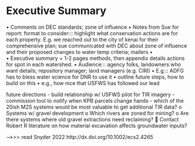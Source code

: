 # Executive Summary {.unnumbered}



•	Comments on DEC standards; zone of influence
•	Notes from Sue for report: format to consider::: highlight what conservation actions are for each property. E.g. we reached out to the city of kenai for their comprehensive plan; sue communicated with DEC about zone of influence and their proposed changes to water temp criteria; mailers
•	
•	Executive summary + 1-2 pages methods, then appendix details actions for spot in each watershed.
•	Audience::: agency folks, landowners who want details; repository manager; land managers (e.g. CIRI)
•	E.g.:: ADFG has to bless water science for DNR to use it
•	outline future steps, how to build on this
•	e.g., how nice that USFWS has followed our lead


future directions
-	build relationship w/ USFWS pilot for TIR imagery
-	commission tool to notify when KPB parcels change hands
-	which of the 20ish M2S systems would be most valuable to get additional TIR data?
o	Systems w/ gravel development
o	Which rivers are zoned for mining?
o	Are there systems where old gravel extractions need reclaiming?
	Contact Robert R
literature on how material excavation affects groundwater inputs?

 --->>> read Snyder 2022 http://dx.doi.org/10.1002/ecs2.4265
